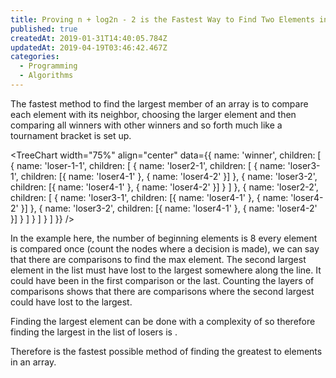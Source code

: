 ```yaml
---
title: Proving n + log2n - 2 is the Fastest Way to Find Two Elements in an Array
published: true
createdAt: 2019-01-31T14:40:05.784Z
updatedAt: 2019-04-19T03:46:42.467Z
categories:
  - Programming
  - Algorithms
---
```



The fastest method to find the largest member of an array is to compare each element with its neighbor, choosing the
larger element and  then comparing all winners with other winners and so forth much like a tournament bracket is set
up.

<TreeChart
  width="75%"
  align="center"
  data={{
    name: 'winner',
    children: [
      {
        name: 'loser-1-1',
        children: [
          {
            name: 'loser2-1',
            children: [
              { name: 'loser3-1', children: [{ name: 'loser4-1' }, { name: 'loser4-2' }] },
              { name: 'loser3-2', children: [{ name: 'loser4-1' }, { name: 'loser4-2' }] }
            ]
          },
          {
            name: 'loser2-2',
            children: [
              { name: 'loser3-1', children: [{ name: 'loser4-1' }, { name: 'loser4-2' }] },
              { name: 'loser3-2', children: [{ name: 'loser4-1' }, { name: 'loser4-2' }] }
            ]
          }
        ]
      }
    ]
  }}
/>

In the example here, the number of beginning elements is 8 every element is compared once (count the nodes where a
decision is made), we can say that there are <M i="n - 1 = 7"/> comparisons to find the max element. The
second largest element in the list must have lost to the largest somewhere along the line. It could have been in the
first comparison or the last. Counting the layers of comparisons shows that there are <M i="log_2 n" />
comparisons where the second largest could have lost to the largest.

Finding the largest element can be done with a complexity of <M i="n - 1" /> so therefore finding the
largest in the list of losers is <M i="log_2 - 1" />.

Therefore <M i="n + log_2 n - 1" /> is the fastest possible method of finding the greatest to elements in an
array.
